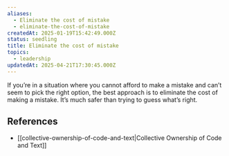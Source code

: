 ```yaml
---
aliases:
  - Eliminate the cost of mistake
  - eliminate-the-cost-of-mistake
createdAt: 2025-01-19T15:42:49.000Z
status: seedling
title: Eliminate the cost of mistake
topics:
  - leadership
updatedAt: 2025-04-21T17:30:45.000Z
---
```

If you’re in a situation where you cannot afford to make a mistake and can’t seem to pick the right option, the best approach is to eliminate the cost of making a mistake. It’s much safer than trying to guess what’s right.

## References

- [[collective-ownership-of-code-and-text|Collective Ownership of Code and Text]]
